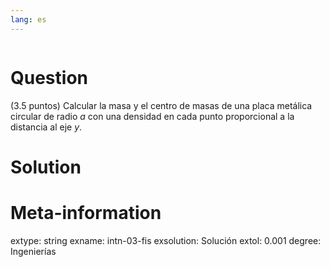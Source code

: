 ```yaml
---
lang: es
---
```


```r
```

Question
========
(3.5 puntos) Calcular la masa y el centro de masas de una placa metálica circular de radio $a$ con una densidad en cada punto proporcional a la distancia al eje $y$.

Solution
========


Meta-information
================
extype: string
exname: intn-03-fis
exsolution: Solución
extol: 0.001
degree: Ingenierías